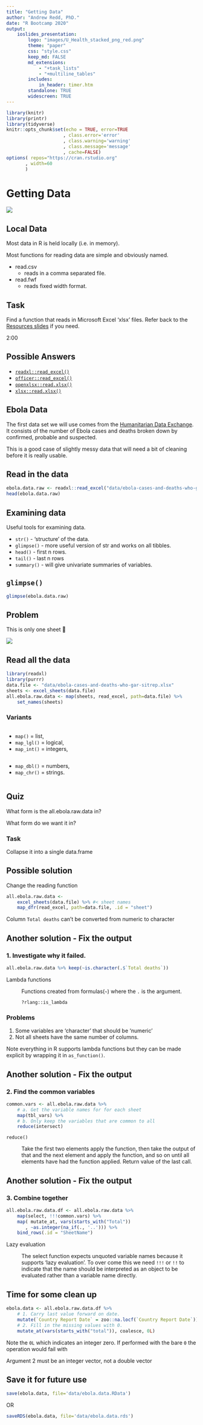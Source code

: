 ```yaml
---
title: "Getting Data"
author: "Andrew Redd, PhD."
date: "R Bootcamp 2020"
output: 
    ioslides_presentation:
        logo: "images/U_Health_stacked_png_red.png"
        theme: "paper"
        css: "style.css"
        keep_md: FALSE
        md_extensions: 
            - "+task_lists"
            - "+multiline_tables"
        includes:
            in_header: timer.htm
        standalone: TRUE
        widescreen: TRUE
---
```


```r
library(knitr)
library(printr)
library(tidyverse)
knitr::opts_chunk$set(echo = TRUE, error=TRUE
                     , class.error='error'
                     , class.warning='warning'
                     , class.message='message'
                     , cache=FALSE)
options( repos="https://cran.rstudio.org"
       , width=60
       )
```
# Getting Data

![](images/datatable.png)


## Local Data {.build}

Most data in R is held locally (i.e. in memory).

Most functions for reading data are simple and obviously named.

* read.csv
    - reads in a comma separated file. 
* read.fwf
    - reads fixed width format.

## Task {.flexbox .vcenter}

Find a function that reads in Microsoft Excel 'xlsx' files.  Refer back to the 
[Resources slides](Resources.html) if you need.

:::{#timer1 .timer onclick="startTimer()"}
2:00
:::


## Possible Answers

* [`readxl::read_excel()`](https://www.rdocumentation.org/packages/readxl/versions/1.3.1/topics/read_excel)
* [`officer::read_excel()`](https://www.rdocumentation.org/packages/officer/versions/0.3.5/topics/read_xlsx)
* [`openxlsx::read.xlsx()`](https://www.rdocumentation.org/packages/openxlsx/versions/4.1.0.1/topics/read.xlsx)
* [`xlsx::read.xlsx()`](https://www.rdocumentation.org/packages/xlsx/versions/0.6.1/topics/read.xlsx)


## Ebola Data

The first data set we will use comes from the [Humanitarian Data Exchange](https://data.humdata.org/dataset/ebola-cases-2014).  
It consists of the number of Ebola cases and deaths broken down by 
confirmed, probable and suspected.

::: notes
This is a good case of slightly messy data that will need a bit of 
cleaning before it is really usable.
:::


## Read in the data

```r
ebola.data.raw <- readxl::read_excel("data/ebola-cases-and-deaths-who-gar-sitrep.xlsx")
head(ebola.data.raw)
```

## Examining data

Useful tools for examining data.

* `str()` - 'structure' of the data.
* `glimpse()` - more useful version of str and works on all tibbles.
* `head()` - first n rows.
* `tail()` - last n rows
* `summary()` - will give univariate summaries of variables.

## `glimpse()`

```r
glimpse(ebola.data.raw)
```




## Problem {.flexbox .vcenter .build}

This is only one sheet 🙁

![](images/get_all_the_data.jpg)

## Read all the data {.build}

```r
library(readxl)
library(purrr)
data.file <- "data/ebola-cases-and-deaths-who-gar-sitrep.xlsx"
sheets <- excel_sheets(data.file)
all.ebola.raw.data <- map(sheets, read_excel, path=data.file) %>% 
    set_names(sheets)
```


### Variants

:::::: {.columns-2}
::: {.column}
* `map()` = list,
* `map_lgl()` = logical,
* `map_int()` = integers,
:::
::: {.column}
* `map_dbl()` = numbers,
* `map_chr()` = strings.
:::
::::::

## Quiz {.flexbox .vcenter .build}

What form is the all.ebola.raw.data in?

What form do we want it in?

### Task

Collapse it into a single data.frame

## Possible solution {.build}

Change the reading function
```r
all.ebola.raw.data <- 
    excel_sheets(data.file) %>% #< sheet names
    map_dfr(read_excel, path=data.file, .id = "sheet")
```
::: {.R-error}
<p class="error-message">Column `Total deaths` can't be converted from numeric to character</p>
:::

## Another solution - Fix the output {.build}

### 1. Investigate why it failed.
```r
all.ebola.raw.data %>% keep(~is.character(.$`Total deaths`))
```
:::{.terminology}
Lambda functions

: Functions created from formulas(`~`) where the `.` is the argument.

    `?rlang::is_lambda`
:::

### Problems
1. Some variables are 'character' that should be 'numeric'
2. Not all sheets have the same number of columns.

:::notes
Note everything in R supports lambda functions but they can be made
explicit by wrapping it in `as_function()`.
:::


## Another solution - Fix the output {.build}

### 2. Find the common variables

```r
common.vars <- all.ebola.raw.data %>% 
    # a. Get the variable names for for each sheet
    map(tbl_vars) %>% 
    # b. Only keep the variables that are common to all
    reduce(intersect)
```

:::{.keyfunction}
`reduce()`

: Take the first two elements apply the function, then
  take the output of that and the next element and apply the function,
  and so on until all elements have had the function applied.
  Return value of the last call.
:::

## Another solution - Fix the output {.build}

### 3. Combine together

```r
all.ebola.raw.data.df <- all.ebola.raw.data %>% 
    map(select, !!!common.vars) %>% 
    map( mutate_at, vars(starts_with("Total"))
       , ~as.integer(na_if(., '..'))) %>% 
    bind_rows(.id = "SheetName")
```

:::{.terminology}
Lazy evaluation

: The select function expects unquoted variable names because it 
  supports 'lazy evaluation'.  To over come this we need `!!!` or `!!`
  to indicate that the name should be interpreted as an object
  to be evaluated rather than a variable name directly.
:::

## Time for some clean up {.build}

```r
ebola.data <- all.ebola.raw.data.df %>% 
    # 1. Carry last value forward on date.
    mutate(`Country Report Date` = zoo::na.locf(`Country Report Date`)) %>% 
    # 2. Fill in the missing values with 0.
    mutate_at(vars(starts_with("total")), coalesce, 0L)
```

::::::{.concept}
Note the `0L` which indicates an integer zero.  If performed with the bare `0`
the operation would fail with 

:::{.R-error}
Argument 2 must be an integer vector, not a double vector
:::
::::::

## Save it for future use


```r
save(ebola.data, file='data/ebola.data.RData')
```
 
 OR
 
```r
saveRDS(ebola.data, file='data/ebola.data.rds')
```
 
